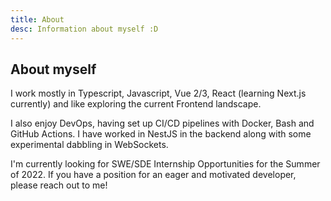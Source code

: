 ```yaml
---
title: About
desc: Information about myself :D
---
```


## About myself

I work mostly in Typescript, Javascript, Vue 2/3, React (learning Next.js currently) and like exploring the current Frontend landscape.

I also enjoy DevOps, having set up CI/CD pipelines with Docker, Bash and GitHub Actions. I have worked in NestJS in the backend along with some experimental dabbling in WebSockets.

I'm currently looking for SWE/SDE Internship Opportunities for the Summer of 2022. If you have a position for an eager and motivated developer, please reach out to me!
